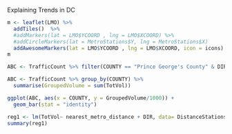 Explaining Trends in DC


```r
m <- leaflet(LMO) %>% 
  addTiles()  %>% 
  #addMarkers(lat = LMO$YCOORD , lng = LMO$XCOORD) %>% 
  #addCircleMarkers(lat = MetroStations$Y, lng = MetroStations$X)
  addAwesomeMarkers(lat = LMO$YCOORD , lng = LMO$XCOORD, icon = icons)
m
```


```r
ABC <- TrafficCount %>% filter(COUNTY == "Prince George's County" & DIR =='W')

ABC <- TrafficCount %>% group_by(COUNTY) %>% 
  summarise(GroupedVolume = sum(TotVol))

ggplot(ABC, aes(x = COUNTY, y = GroupedVolume/1000)) +
  geom_bar(stat = "identity")
```

```r


reg1 <- lm(TotVol~ nearest_metro_distance + DIR, data= DistanceStations)
summary(reg1)



```

```r

```

